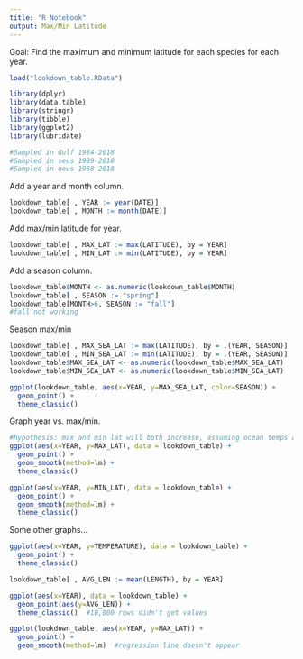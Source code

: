 ```yaml
---
title: "R Notebook"
output: Max/Min Latitude
---
```


Goal: Find the maximum and minimum latitude for each species for each year.

```r
load("lookdown_table.RData")

library(dplyr)
library(data.table)
library(stringr)
library(tibble)
library(ggplot2)
library(lubridate)

#Sampled in Gulf 1984-2018
#Sampled in seus 1989-2018
#Sampled in neus 1968-2018
```

Add a year and month column.
```r
lookdown_table[ , YEAR := year(DATE)]
lookdown_table[ , MONTH := month(DATE)]
```

Add max/min latitude for year.
```r
lookdown_table[ , MAX_LAT := max(LATITUDE), by = YEAR]
lookdown_table[ , MIN_LAT := min(LATITUDE), by = YEAR]
```

Add a season column.
```r
lookdown_table$MONTH <- as.numeric(lookdown_table$MONTH)
lookdown_table[ , SEASON := "spring"]
lookdown_table[MONTH>6, SEASON := "fall"]
#fall not working
```

Season max/min
```r
lookdown_table[ , MAX_SEA_LAT := max(LATITUDE), by = .(YEAR, SEASON)]
lookdown_table[ , MIN_SEA_LAT := min(LATITUDE), by = .(YEAR, SEASON)]
lookdown_table$MAX_SEA_LAT <- as.numeric(lookdown_table$MAX_SEA_LAT)
lookdown_table$MIN_SEA_LAT <- as.numeric(lookdown_table$MIN_SEA_LAT)

ggplot(lookdown_table, aes(x=YEAR, y=MAX_SEA_LAT, color=SEASON)) +
  geom_point() +
  theme_classic()
```

Graph year vs. max/min.
```r
#hypothesis: max and min lat will both increase, assuming ocean temps are increasing over the years
ggplot(aes(x=YEAR, y=MAX_LAT), data = lookdown_table) +
  geom_point() +
  geom_smooth(method=lm) +
  theme_classic()

ggplot(aes(x=YEAR, y=MIN_LAT), data = lookdown_table) +
  geom_point() +
  geom_smooth(method=lm) +
  theme_classic()
```

Some other graphs...
```r
ggplot(aes(x=YEAR, y=TEMPERATURE), data = lookdown_table) +
  geom_point() +
  theme_classic()

lookdown_table[ , AVG_LEN := mean(LENGTH), by = YEAR]

ggplot(aes(x=YEAR), data = lookdown_table) +
  geom_point(aes(y=AVG_LEN)) +
  theme_classic()  #10,000 rows didn't get values

ggplot(lookdown_table, aes(x=YEAR, y=MAX_LAT)) +
  geom_point() +
  geom_smooth(method=lm)  #regression line doesn't appear

```

